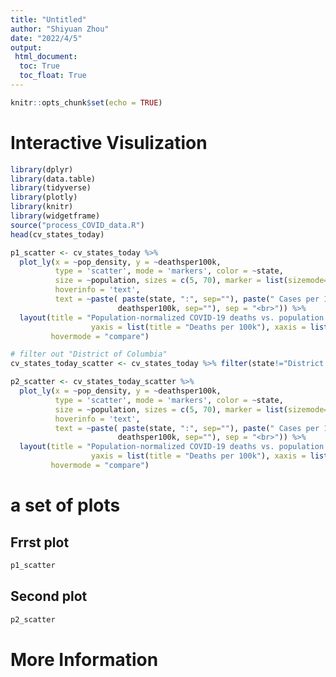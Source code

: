 ```yaml
---
title: "Untitled"
author: "Shiyuan Zhou"
date: "2022/4/5"
output: 
 html_document:
  toc: True
  toc_float: True
---
```


```r
knitr::opts_chunk$set(echo = TRUE)
```

# Interactive Visulization

```r
library(dplyr)
library(data.table)
library(tidyverse)
library(plotly)
library(knitr)
library(widgetframe)
source("process_COVID_data.R")
head(cv_states_today)
```

```r
p1_scatter <- cv_states_today %>% 
  plot_ly(x = ~pop_density, y = ~deathsper100k,
          type = 'scatter', mode = 'markers', color = ~state,
          size = ~population, sizes = c(5, 70), marker = list(sizemode='diameter', opacity=0.5),
          hoverinfo = 'text',
          text = ~paste( paste(state, ":", sep=""), paste(" Cases per 100k: ", per100k, sep="") , paste(" Deaths per 100k: ",
                        deathsper100k, sep=""), sep = "<br>")) %>%
  layout(title = "Population-normalized COVID-19 deaths vs. population density",
                  yaxis = list(title = "Deaths per 100k"), xaxis = list(title = "Population Density"),
         hovermode = "compare")

# filter out "District of Columbia"
cv_states_today_scatter <- cv_states_today %>% filter(state!="District of Columbia")

p2_scatter <- cv_states_today_scatter %>% 
  plot_ly(x = ~pop_density, y = ~deathsper100k,
          type = 'scatter', mode = 'markers', color = ~state,
          size = ~population, sizes = c(5, 70), marker = list(sizemode='diameter', opacity=0.5),
          hoverinfo = 'text',
          text = ~paste( paste(state, ":", sep=""), paste(" Cases per 100k: ", per100k, sep="") , paste(" Deaths per 100k: ",
                        deathsper100k, sep=""), sep = "<br>")) %>%
  layout(title = "Population-normalized COVID-19 deaths vs. population density",
                  yaxis = list(title = "Deaths per 100k"), xaxis = list(title = "Population Density"),
         hovermode = "compare")
```

# a set of plots {.tabset}

## Frrst plot
```r
p1_scatter
```
## Second plot

```r
p2_scatter
```

# More Information

```r

```

